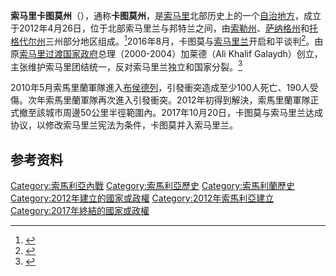 {{Infobox country
|conventional_long_name = 索马里卡图莫州
|native_name = {{unbulleted list|item_style=font-size:88%; |{{native name|so|Dowlad Goboleedka Khaatumo ee Soomaaliya}} |{{native name|ar|{{lower|0.1em|{{resize|120%|ولاية خاتمة}}}} |italics=off}} |''{{transl|ar|Wilāyat Arḍ al-Khatoum aṣ-Ṣūmāliyyah}}''}}
|common_name = Khatumo
|image_flag = Flag of Khaatumo State of Somalia.svg   
|image_coat = 
|image_map = KhatumoStateloc.PNG
|image_map2 = Somali Civil War (2009-present).svg
|image_map2_caption = 上图为曾宣称范围，下图绿色部分为併入索馬利蘭前的实控区
|national_motto = 
|national_anthem = 
|official_languages = {{hlist |[[索马里语|索马里语]] |[[阿拉伯语|阿拉伯语]]}}
|capital = [[拉斯阿诺德|拉斯阿诺德]]（法定）<br>{{le|布胡德勒|Buhoodle}}（实际）
|latd=9|latm=8|latNS=N
|longd=48|longm=25|longEW=E
|largest_city = [[拉斯阿诺德|拉斯阿诺德]]（法定）
|government_type = 自治政府、[[总统制|总统制]]
|leader_title1 = 主席
|leader_name1 = Ali Khalif Galaydh
|leader_title2 =副主席
|leader_name2 = Abdul Sulub
|area_rank = 
|area_magnitude = 
|area_km2 = 
|area_sq_mi = 
|percent_water = 
|population_estimate = 
|population_estimate_year = 
|population_estimate_rank = 
|population_census = |population_census_year = 
|population_density_km2 = |population_density_sq_mi = 
|population_density_rank = 
|GDP_PPP_year = |GDP_PPP = |GDP_PPP_rank = |GDP_PPP_per_capita = |GDP_PPP_per_capita_rank = 
|Gini_year = |Gini_change =  <!--increase/decrease/steady--> |Gini =  <!--number only--> |Gini_ref = |Gini_rank = 
|HDI_year = |HDI_change =  <!--increase/decrease/steady--> |HDI =  <!--number only--> |HDI_ref = |HDI_rank = 
|sovereignty_type = [[自治|自治]]
|sovereignty_note = {{SOM}}
|established_event1 = 成立
|established_date1 = 2012年4月26日
| established_event2                = 部分与索马里兰和解
| established_date2                = 2017年10月20日
|currency = [[索马里先令|索马里先令]]
|currency_code = SOS
|country_code = so
|time_zone = [[东非时间|东非时间]]
|utc_offset = +3
|calling_code = +252{{small|（{{SOM}}）}}
|cctld = [[.so|.so]]
}} 

'''索马里卡图莫州'''（{{lang-so|Dowlad Goboleedka Khaatumo ee Soomaaliya}}），通称'''卡图莫州'''，是[[索马里|索马里]]北部历史上的一个[[自治地方|自治地方]]，成立于2012年4月26日，位于北部索马里兰与邦特兰之间，由[[索勒州|索勒州]]、[[萨纳格州|萨纳格州]]和[[托格代尔州|托格代尔州]]三州部分地区组成。<ref name="Srwiks">{{cite news|title=What is Khatumo State?|url=http://www.somaliareport.com/index.php/post/3271/What_is_Khatumo_State|accessdate=27 September 2013|newspaper=Somalia Report|date=26 April 2012|deadurl=yes|archiveurl=https://web.archive.org/web/20140312061049/http://www.somaliareport.com/index.php/post/3271/What_is_Khatumo_State|archivedate=2014年3月12日}}</ref>2016年8月，卡图莫与[[索马里兰|索马里兰]]开启和平谈判<ref>{{Cite web |url=https://www.garoweonline.com/en/news/somalia/somalia-khaatumo-begins-peace-talks-with-somaliland |title=Somalia: Khaatumo begins peace talks with Somaliland |accessdate=2020-02-07 |archive-date=2017-12-01 |archive-url=https://web.archive.org/web/20171201041537/https://www.garoweonline.com/en/news/somalia/somalia-khaatumo-begins-peace-talks-with-somaliland |dead-url=no }}</ref>。由原[[索马里过渡国家政府|索马里过渡国家政府]]总理（2000-2004）加莱德（Ali Khalif Galaydh）创立，主张维护索马里团结统一，反对索马里兰独立和国家分裂。<ref>{{cite web |title=驻索马里大使韦宏添会见索卡图莫地方自治政府领导人 |url=http://roll.sohu.com/20150105/n407570214.shtml |website=sohu}}</ref>

2010年5月索馬里蘭軍隊進入[[布侯德列|布侯德列]]，引發衝突造成至少100人死亡、190人受傷。次年索馬里蘭軍隊再次進入引發衝突。2012年初得到解決，索馬里蘭軍隊正式撤至該城市周邊50公里半徑範圍內。2017年10月20日，卡图莫与索马里兰达成协议，以修改索马里兰宪法为条件，卡图莫并入索马里兰。

==参考资料==
{{reflist}}

{{索马里行政区划}}
[[Category:索馬利亞內戰|Category:索馬利亞內戰]]
[[Category:索馬利亞歷史|Category:索馬利亞歷史]]
[[Category:索馬利蘭歷史|Category:索馬利蘭歷史]]
[[Category:2012年建立的國家或政權|Category:2012年建立的國家或政權]]
[[Category:2012年索馬利亞建立|Category:2012年索馬利亞建立]]
[[Category:2017年終結的國家或政權|Category:2017年終結的國家或政權]]